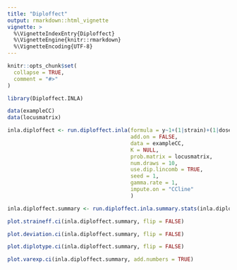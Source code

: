 ```yaml
---
title: "Diploffect"
output: rmarkdown::html_vignette
vignette: >
  %\VignetteIndexEntry{Diploffect}
  %\VignetteEngine{knitr::rmarkdown}
  %\VignetteEncoding{UTF-8}
---
```


```r
knitr::opts_chunk$set(
  collapse = TRUE,
  comment = "#>"
)
```



```r
library(Diploffect.INLA)
```

```r
data(exampleCC)
data(locusmatrix)
```


```r
inla.diploffect <- run.diploffect.inla(formula = y~1+(1|strain)+(1|dose.date), 
                                       add.on = FALSE, 				       
                                       data = exampleCC, 
                                       K = NULL, 
                                       prob.matrix = locusmatrix,
                                       num.draws = 10, 
                                       use.dip.lincomb = TRUE, 
                                       seed = 1, 
                                       gamma.rate = 1, 
                                       impute.on = "CCline"
                                       )
```

```r
inla.diploffect.summary <- run.diploffect.inla.summary.stats(inla.diploffect)
```

```r
plot.straineff.ci(inla.diploffect.summary, flip = FALSE)
```

```r
plot.deviation.ci(inla.diploffect.summary, flip = FALSE)
```

```r
plot.diplotype.ci(inla.diploffect.summary, flip = FALSE)
```


```r
plot.varexp.ci(inla.diploffect.summary, add.numbers = TRUE)
```


